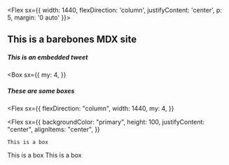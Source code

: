 <Flex sx={{
    width: 1440,
    flexDirection: 'column',
    justifyContent: 'center',
    p: 5,
    margin: '0 auto'
}}>

## This is a barebones MDX site

##### This is an embedded tweet

<Box
  sx={{
    my: 4,
  }}
>
  <Tweet
    tweetLink="https://twitter.com/studio_hungry/status/1256343990061936640?s=20"
    align="center"
    theme="light"
  />
</Box>

##### These are some boxes

<Flex
  sx={{
    flexDirection: "column",
    width: 1440,
    my: 4,
  }}
>
  <Flex
    sx={{
      backgroundColor: "primary",
      height: 100,
      justifyContent: "center",
      alignItems: "center",
    }}
  >
    This is a box
  </Flex>
  <Flex
    sx={{
      backgroundColor: "highlight",
      height: 100,
      justifyContent: "center",
      alignItems: "center",
    }}
  >
    This is a box
  </Flex>
  <Flex
    sx={{
      backgroundColor: "secondary",
      height: 100,
      justifyContent: "center",
      alignItems: "center",
    }}
  >
    This is a box
  </Flex>
</Flex>

</Flex>
